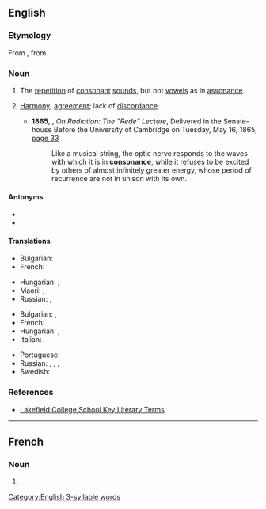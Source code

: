 ==English==

===Etymology===
From {{etyl|fro|en}}, from {{etyl|la|en}} {{lena}} {{m|la|consonantia}}

===Noun===
{{en-noun|~}}
{{examples|sense=prosody|examples=''lady lounges lazily, dark deep dread crept in''}}

# {{lb|en|prosody}} The [[repetition]] of [[consonant]] [[sounds]], but not [[vowels]] as in [[assonance]].
# {{lb|en|chiefly|music}} [[harmony|Harmony]]; [[agreement]]; lack of [[discordance]].
#* '''1865''', {{w|John Tyndall}}, ''On Radiation: The "Rede" Lecture'', Delivered in the Senate-house Before the University of Cambridge on Tuesday, May 16, 1865, [https://books.google.com/books?id=E0o0AQAAMAAJ&newbks=1&newbks_redir=0&dq=%22The+optic+nerve+responds+to+the+waves+with+which+it+is+in+consonance%22+Tyndall&source=gbs_navlinks_s page 33]
#*: Like a musical string, the optic nerve responds to the waves with which it is in '''consonance''', while it refuses to be excited by others of almost infinitely greater energy, whose period of recurrence are not in unison with its own.

====Antonyms====
* {{l|en|dissonance}}
* {{l|en|discordance}}

====Translations====
{{trans-top|the repetition of consonant sounds}}
* Bulgarian: {{t+|bg|съзвучие|n}}
* French: {{t+|fr|consonance|f}}
{{trans-mid}}
* Hungarian: {{t|hu|konszonánc}}, {{t|hu|[[mássalhangzó]]s [[asszonánc]]}}
* Maori: {{t|mi|orokatirua}}, {{t|mi|orokati tārua}}
* Russian: {{t+|ru|созву́чие|n}}, {{t+|ru|консона́нс|m}}
{{trans-bottom}}

{{trans-top|music harmony; agreement}}
* Bulgarian: {{t+|bg|съгласие|n}}, {{t+|bg|хармония|f}}
* French: {{t+|fr|consonance|f}}
* Hungarian: {{t+|hu|összhang}}, {{t|hu|összhangzat}}
* Italian: {{t+|it|consonanza|f}}
{{trans-mid}}
* Portuguese: {{t+|pt|consonância|f}}
* Russian: {{t+|ru|созву́чие|n}}, {{t+|ru|консона́нс|m}}, {{t+|ru|согла́сие|n}}, {{t+|ru|гармо́ния|f}}
* Swedish: {{t|sv|konsonans}}
{{trans-bottom}}

===References===
* [https://web.archive.org/web/20090630180801/http://olc.lcs.on.ca/English/ETS4Ue.Nsf/5f78f7e68f1c4d30852565960008af71/bb7e8c258996458385256d8f00486f1e?OpenDocument Lakefield College School Key Literary Terms]

[[Category:English 3-syllable words]]
----
==French==

===Noun===
{{fr-noun|f}}

# {{l|en|consonance}}